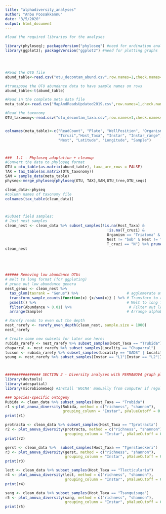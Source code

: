 ```yaml
---
title: "alphadiversity_analyses"
author: "Anbu Poosakkannu"
date: "3/5/2020"
output: html_document
---
```


```r

#load the required libraries for the analyses

library(phyloseq); packageVersion("phyloseq") #need for ordination analyses
library(ggplot2); packageVersion("ggplot2") #need for plotting graphs





```

```r
#Read the OTU file
abund_table<-read.csv("otu_decontam_abund.csv",row.names=1,check.names=FALSE)

#transpose the OTU abundance data to have sample names on rows
abund_table<-t(abund_table)

#Read in the complete meta data file
meta_table<-read.csv("MapAndReadsUpdated2019.csv",row.names=1,check.names=FALSE)

#Read the taxonomy
OTU_taxonomy<-read.csv("otu_decontam_taxa.csv",row.names=1,check.names=FALSE)


colnames(meta_table)<-c("ReadCount", "Plate", "WellPosition", "Organism", "State",
                        "Tcruzi","Host_Taxa", "Instar", "Instar_range", "Sex", "Locality",
                        "Nest", "Latitude", "Longitude", "Sample")




```

```r
###  1.1 - Phyloseq adaptation + cleanup
#Convert the data to phyloseq format
OTU = otu_table(as.matrix(abund_table), taxa_are_rows = FALSE)
TAX = tax_table(as.matrix(OTU_taxonomy))
SAM = sample_data(meta_table)
physeq<-merge_phyloseq(phyloseq(OTU, TAX),SAM,OTU_tree,OTU_seqs)

clean_data<-physeq
#column names of taxonomy file
colnames(tax_table(clean_data))




```


```r
#Subset field samples:
# Just nest samples
clean_nest <- clean_data %>% subset_samples(!is.na(Host_Taxa) & 
                                              !is.na(T_cruzi) & 
                                              Organism == "Triatoma" & Nest != "houseIO" &
                                              Nest != "bob" & Nest != "LVH" & Origin == "field" &
                                              T_cruzi == "N") %>% prune_taxa(taxa_sums(.) > 0, .)
clean_nest






```



```r
###### Removing low abundance OTUs
# melt to long format (for ggploting) 
# prune out low abundance genera
nest_genus <- clean_nest %>%
  tax_glom(taxrank = "Genus") %>%                      # agglomerate at genus level
  transform_sample_counts(function(x) {x/sum(x)} ) %>% # Transform to rel. abundance
  psmelt() %>%                                         # Melt to long format
  filter(Abundance > 0.01) %>%                          # Filter out low abundance taxa
  arrange(Sample)                                      # Arrange alphabetically by sample

# Rarefy reads to even out the depth
nest_rarefy <- rarefy_even_depth(clean_nest, sample.size = 1000)
nest_rarefy

# Create some new subsets for later use here:
rubida_rarefy <- nest_rarefy %>% subset_samples(Host_Taxa == "Trubida")
chaparral <- nest_rarefy %>% subset_samples(Locality == "Chaparral")
tucson <- rubida_rarefy %>% subset_samples(Locality == "UADS" | Locality == "LCNCA")
young <- nest_rarefy %>% subset_samples(Instar == "L1"|Instar == "L2"|Instar == "L3")




```


```r
################ SECTION 2 - Diversity analyses with PERMANOVA graph plotting ###################
library(devtools)
library(adespatial)
library(microbiomeSeq) #Install 'WGCNA' manually from computer if regular installation doesn't work

### Species-specific ontogeny
Rubida <- clean_data %>% subset_samples(Host_Taxa == "Trubida")
r1 <-plot_anova_diversity(Rubida, method = c("richness", "shannon"), 
                          grouping_column = "Instar", pValueCutoff = 0.05)
print(r1)

protracta <- clean_data %>% subset_samples(Host_Taxa == "Tprotracta")
r2 <- plot_anova_diversity(protracta, method = c("richness", "shannon"), 
                           grouping_column = "Instar", pValueCutoff = 0.05)
print(r2)

gerst <- clean_data %>%  subset_samples(Host_Taxa == "Tgerstaeckeri")
r3 <- plot_anova_diversity(gerst, method = c("richness", "shannon"), 
                           grouping_column = "Instar", pValueCutoff = 0.05)
print(r3)

lect <- clean_data %>% subset_samples(Host_Taxa == "Tlecticularia")
r4 <- plot_anova_diversity(lect, method = c("richness", "shannon"),
                           grouping_column = "Instar", pValueCutoff = 0.05)
print(r4)

sang <- clean_data %>% subset_samples(Host_Taxa == "Tsanguisuga")
r5 <- plot_anova_diversity(sang, method = c("richness", "shannon"),
                           grouping_column = "Instar", pValueCutoff = 0.1)
print(r5)





```
